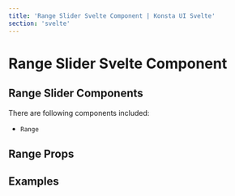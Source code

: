```yaml
---
title: 'Range Slider Svelte Component | Konsta UI Svelte'
section: 'svelte'
---
```



# Range Slider Svelte Component

## Range Slider Components

There are following components included:

- `Range`

## Range Props

<RangeProps />

## Examples

<RangeExample />
